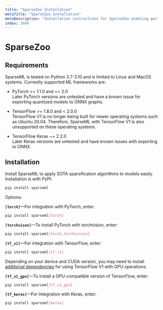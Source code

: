 ```yaml
---
title: "SparseZoo Installation"
metaTitle: "SparseZoo Installation"
metaDescription: "Installation instructions for SparseZoo enabling performant neural network deployments"
index: 2000
---
```


# SparseZoo

## Requirements

SparseML is tested on Python 3.7-3.10 and is limited to Linux and MacOS systems. Currently supported ML frameworks are:

- PyTorch >= 1.1.0 and <= 2.0<br>
    Later PyTorch versions are untested and have a known issue for exporting quantized models to ONNX graphs.

- TensorFlow >= 1.8.0 and < 2.0.0<br>
    TensorFlow V1 is no longer being built for newer operating systems such as Ubuntu 20.04. Therefore, SparseML with TensorFlow V1 is also unsupported on these operating systems.

- TensorFlow Keras ~= 2.2.0<br>
    Later Keras versions are untested and have known issues with exporting to ONNX.

## Installation

Install SparseML to apply SOTA sparsification algorithms to models easily. Installation is with PyPI:

```bash
pip install sparseml
```

Options:

**`[torch]`**—For integration with PyTorch, enter:

```bash
pip install sparseml[torch]
```

**`[torchvison]`**—To install PyTorch with torchvision, enter:

```bash
pip install sparseml[torch,torchvision]
```

**`[tf_v1]`**—For integration with TensorFlow, enter:

```bash
pip install sparseml[tf_v1]
```

Depending on your device and CUDA version, you may need to install [additional dependencies](https://www.tensorflow.org/install/gpu#older_versions_of_tensorflow) for using TensorFlow V1 with GPU operations.

**`[tf_v1_gpu]`**—To install a GPU-compatible version of TensorFlow, enter:

```bash
pip install sparseml[tf_v1_gpu]
```

**`[tf_keras]`**—For integration with Keras, enter:

```bash
pip install sparseml[keras]
```
